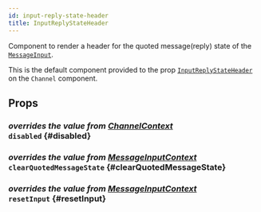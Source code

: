 ```yaml
---
id: input-reply-state-header
title: InputReplyStateHeader
---
```



Component to render a header for the quoted message(reply) state of the [`MessageInput`](./message-input.mdx).

This is the default component provided to the prop [`InputReplyStateHeader`](../core-components/channel.mdx#inputreplystateheader) on the `Channel` component.

## Props

### <div class="label description">_overrides the value from [ChannelContext](../../contexts/channel-context#disabled)_</div> `disabled` \{#disabled}

<Disabled />

### <div class="label description">_overrides the value from [MessageInputContext](../../contexts/message-input-context#clearEditingState)_</div> `clearQuotedMessageState` \{#clearQuotedMessageState}

<ClearQuotedMessageState />

### <div class="label description">_overrides the value from [MessageInputContext](../../contexts/message-input-context#resetInput)_</div> `resetInput` \{#resetInput}

<ResetInput />
